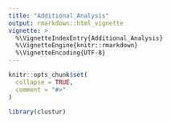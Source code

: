 ```yaml
---
title: "Additional_Analysis"
output: rmarkdown::html_vignette
vignette: >
  %\VignetteIndexEntry{Additional_Analysis}
  %\VignetteEngine{knitr::rmarkdown}
  %\VignetteEncoding{UTF-8}
---
```


```r
knitr::opts_chunk$set(
  collapse = TRUE,
  comment = "#>"
)
```

```r
library(clustur)
```
